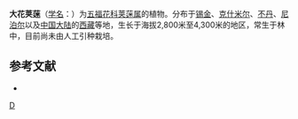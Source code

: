 {{Speciesbox
| taxon = Viburnum grandiflorum
| image = Viburnum grandiflorum (Caprifoliaceae) (tree).jpg
| binomial_authority = Wall. ex DC.
}}

'''大花荚蒾'''（[[学名|学名]]：{{lang|la|''Viburnum grandiflorum''}}）为[[五福花科|五福花科]][[荚蒾属|荚蒾属]]的植物。分布于[[锡金|锡金]]、[[克什米尔|克什米尔]]、[[不丹|不丹]]、[[尼泊尔|尼泊尔]]以及[[中国大陆|中国大陆]]的[[西藏|西藏]]等地，生长于海拔2,800米至4,300米的地区，常生于林中，目前尚未由人工引种栽培。

== 参考文献 ==
<div class="references-small">
* {{cite web| url =http://www.bioinfo.cn/db05/KmzwSpecies.php?action=view&id=23697| title =大花荚蒾| work =《中国高等植物数据库全库》| publisher =中国科学院微生物研究所| author =昆明植物研究所| accessdate =2009-02-25| deadurl =yes| archiveurl =https://web.archive.org/web/20160305003558/http://www.bioinfo.cn/db05/KmzwSpecies.php?action=view&id=23697| archivedate =2016-03-05}}
</div>
{{Taxonbar|from=Q10937596}}

[[Category:荚蒾属|D]]